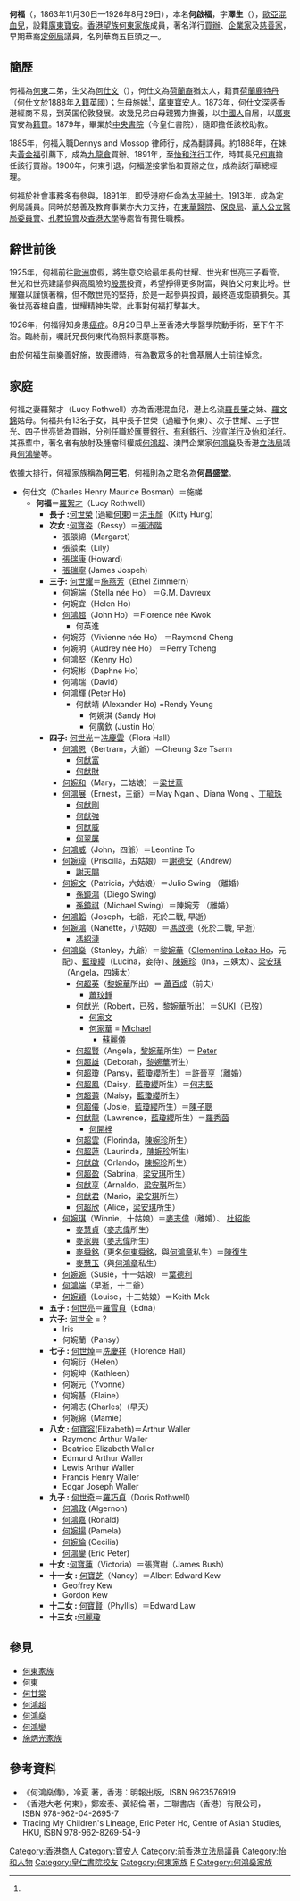 {{Infobox_officeholder
|name=何啟福
|image=Ho Fook.png
| office = [[香港立法局|香港立法局]]議員
| term_start = 1917年10月23日
| term_end = 1921年11月14日
| appointed = [[梅含理|梅含理爵士]]
| constituency = 港督委任
|birth_name=何啟福
|other_names=澤生
|foreign_names=
|english_names=Ho Fook
|sex=
|birth_date= {{birth date|1863|11|30}}
|birth_place={{HKG-1842}}
|death_date= {{death date and age|1926|8|29|1863|11|30}}
|death_place={{HKG-1910}}
|nationality=
|residence=
|language=
|height=
|weight=
|party=
|religion=
|spouse=羅絮才<br/>李慧珊
|relatives=父: 何仕文<br>母: 施娣<br>兄弟: [[何東|何東]]、何啟佳、[[何甘棠|何甘棠]]（同母異父，施娣與中國男子郭兴贤所生）<ref name="#1">Tracing My Children's Lineage, Eric Peter Ho, Centre of Asian Studies, HKU, ISBN 978-962-8269-54-9 </ref><Br>子: 何世榮、何世耀、[[何世光|何世光]]、何世亮、何世全、何世焯、何世奇
|educate=[[皇仁書院|中央書院]]
|past=
|work=
|award=
}}

'''何福'''（{{lang-en|'''Ho Fook'''}}，1863年11月30日—1926年8月29日），本名'''何啟福'''，字'''澤生'''（{{lang-en|'''Chak Sang'''}}），[[香港歐亞混血兒|歐亞混血兒]]，設籍[[廣東|廣東]][[寶安縣|寶安]]。[[香港望族|香港望族]][[何東家族|何東家族]]成員，著名洋行[[買辦|買辦]]、[[企業家|企業家]]及[[慈善家|慈善家]]，早期華裔[[香港特別行政區立法會|定例局]]議員，名列華商五巨頭之一。

== 簡歷 ==
何福為[[何東|何東]]二弟，生父為[[何仕文|何仕文]]（{{lang|nl|Charles Henry Maurice Bosman}}），何仕文為[[荷蘭人|荷蘭裔]]猶太人，籍貫[[荷蘭|荷蘭]][[鹿特丹|鹿特丹]]（何仕文於1888年[[入籍|入籍]][[英國|英國]]）；生母施娣<ref name="#1"/>，[[廣東|廣東]][[寶安縣|寶安]]人。1873年，何仕文深感香港經商不易，到英国伦敦發展。故幾兄弟由母親獨力撫養，以[[中國人|中國人]]自居，以[[廣東|廣東]]寶安為[[籍貫|籍貫]]。1879年，畢業於[[中央書院|中央書院]]（今皇仁書院），隨即擔任該校助教。

1885年，何福入職Dennys and Mossop 律師行，成為翻譯員。約1888年，在妹夫[[黃金福|黃金福]]引薦下，成為[[九龍倉|九龍倉]]買辦。1891年，至[[怡和洋行|怡和洋行]]工作，時其長兄[[何東|何東]]擔任該行買辦。1900年，何東引退，何福遂接掌怡和買辦之位，成為該行華總經理。

何福於社會事務多有參與，1891年，即受港府任命為[[太平紳士|太平紳士]]。1913年，成為定例局議員。同時於慈善及教育事業亦大力支持，在[[東華醫院|東華醫院]]、[[保良局|保良局]]、[[華人公立醫局委員會|華人公立醫局委員會]]、[[孔教協會|孔教協會]]及[[香港大學|香港大學]]等處皆有擔任職務。

== 辭世前後 ==

1925年，何福前往[[歐洲|歐洲]]度假，將生意交給最年長的世耀、世光和世亮三子看管。世光和世亮建議參與高風險的[[股票|股票]]投資，希望掙得更多財富，與伯父何東比埒。世耀雖以謹慎著稱，但不敵世亮的堅持，於是一起參與投資，最終造成鉅額損失。其後世亮吞槍自盡，世耀精神失常。此事對何福打擊甚大。

1926年，何福得知身患[[癌症|癌症]]。8月29日早上至香港大學醫學院動手術，至下午不治。臨終前，囑託兄長何東代為照料家庭事務。

由於何福生前樂善好施，故喪禮時，有為數眾多的社會基層人士前往悼念。

== 家庭 ==
何福之妻羅絮才（Lucy Rothwell）亦為香港混血兒，港上名流[[羅長肇|羅長肇]]之妹、[[羅文錦|羅文錦]]姑母。何福共有13名子女，其中長子世榮（過繼予何東）、次子世耀、三子世光、四子世亮皆為買辦，分別任職於[[匯豐銀行|匯豐銀行]]、[[有利銀行|有利銀行]]、[[沙宣洋行|沙宣洋行]]及[[怡和洋行|怡和洋行]]。其孫輩中，著名者有放射及腫瘤科權威[[何鴻超|何鴻超]]、澳門企業家[[何鴻燊|何鴻燊]]及香港[[立法局|立法局]]議員[[何鴻鑾|何鴻鑾]]等。

依據大排行，何福家族稱為'''何三宅'''，何福則為之取名為'''何昌盛堂'''。

* 何仕文（Charles Henry Maurice Bosman）＝施娣
** '''何福'''＝[[羅絮才|羅絮才]]（Lucy Rothwell）
*** '''長子 :'''[[何世榮|何世榮]] (過繼[[何東|何東]])＝[[洪玉顏|洪玉顏]]（Kitty Hung）
*** '''次女 :'''[[何寶姿|何寶姿]]（Bessy）＝[[張沛階|張沛階]]
**** 張燄綿（Margaret）
**** 張燄柔（Lily）
**** [[張瑞康|張瑞康]] (Howard)
**** [[張瑞寧|張瑞寧]] (James Jospeh)
*** '''三子:''' [[何世耀|何世耀]]＝[[施燕芳|施燕芳]]（Ethel Zimmern）
**** 何婉端（Stella née Ho） ＝G.M. Davreux 
**** 何婉宜（Helen Ho） 
**** [[何鴻超|何鴻超]]（John Ho）＝Florence née Kwok 
***** 何英進 
**** 何婉芬（Vivienne née Ho） ＝Raymond Cheng 
**** 何婉明（Audrey née Ho） ＝Perry Tcheng 
**** 何鴻堅（Kenny Ho）
**** 何婉彬（Daphne Ho） 
**** 何鴻瑞（David） 
**** 何鴻輝 (Peter Ho)
***** 何猷靖 (Alexander Ho) =Rendy Yeung
****** 何婉淇 (Sandy Ho)
****** 何廣欽 (Justin Ho)
*** '''四子:''' [[何世光|何世光]]＝[[冼慶雲|冼慶雲]]（Flora Hall）
**** [[何鴻恩|何鴻恩]]（Bertram，大爺）＝Cheung Sze Tsarm
***** [[何猷富|何猷富]]
***** [[何猷財|何猷財]]
**** [[何婉和|何婉和]]（Mary，二姑娘）＝[[梁世華|梁世華]]
**** [[何鴻展|何鴻展]]（Ernest，三爺）＝May Ngan 、Diana Wong 、[[丁毓珠|丁毓珠]]
***** [[何猷剛|何猷剛]]
***** [[何猷強|何猷強]]
***** [[何猷威|何猷威]]
***** [[何翠屏|何翠屏]]
**** [[何鴻威|何鴻威]]（John，四爺）＝Leontine To 
**** [[何婉璋|何婉璋]]（Priscilla，五姑娘）＝[[謝德安|謝德安]]（Andrew）
***** [[謝天賜|謝天賜]]
**** [[何婉文|何婉文]]（Patricia，六姑娘）＝Julio Swing （離婚）
***** [[孫鏡鴻|孫鏡鴻]]（Diego Swing）
***** [[孫鏡祺|孫鏡祺]]（Michael Swing）＝陳婉芳 （離婚）
**** [[何鴻韜|何鴻韜]]（Joseph，七爺，死於二戰, 早逝）
**** [[何婉鴻|何婉鴻]]（Nanette，八姑娘）＝[[馮啟德|馮啟德]]（死於二戰, 早逝） 
***** [[馮紹漣|馮紹漣]]
**** [[何鴻燊|何鴻燊]]（Stanley，九爺）＝[[黎婉華|黎婉華]]（[[Clementina_Leitao_Ho|Clementina Leitao Ho]]，元配）、[[藍瓊纓|藍瓊纓]]（Lucina，妾侍）、[[陳婉珍|陳婉珍]]（Ina，三姨太）、[[梁安琪_(澳門)|梁安琪]]（Angela，四姨太）
***** [[何超英|何超英]]（[[黎婉華|黎婉華]]所出）＝ [[蕭百成|蕭百成]]（前夫）
****** [[蕭玟錚|蕭玟錚]]
***** [[何猷光|何猷光]]（Robert，已歿，[[黎婉華|黎婉華]]所出）＝[[SUKI|SUKI]]（已歿）
****** [[何家文|何家文]]
****** [[何家華|何家華]] = [[Michael|Michael]]
*******[[蘇麗儀|蘇麗儀]]
***** [[何超賢|何超賢]]（Angela，[[黎婉華|黎婉華]]所生）＝ [[Peter|Peter]]
***** [[何超雄|何超雄]]（Deborah，[[黎婉華|黎婉華]]所生）
***** [[何超瓊|何超瓊]]（Pansy，[[藍瓊纓|藍瓊纓]]所生）＝[[許晉亨|許晉亨]]（離婚）
***** [[何超鳳|何超鳳]]（Daisy，[[藍瓊纓|藍瓊纓]]所生）＝[[何志堅|何志堅]]
***** [[何超蕸|何超蕸]]（Maisy，[[藍瓊纓|藍瓊纓]]所生）
***** [[何超儀|何超儀]]（Josie，[[藍瓊纓|藍瓊纓]]所生）＝[[陳子聰|陳子聰]]
***** [[何猷龍|何猷龍]]（Lawrence，[[藍瓊纓|藍瓊纓]]所生）＝[[羅秀茵|羅秀茵]]
******[[何開梓|何開梓]]
***** [[何超雲|何超雲]]（Florinda，[[陳婉珍|陳婉珍]]所生）
***** [[何超蓮|何超蓮]]（Laurinda，[[陳婉珍|陳婉珍]]所生）
***** [[何猷啟|何猷啟]]（Orlando，[[陳婉珍|陳婉珍]]所生）
***** [[何超盈|何超盈]]（Sabrina，[[梁安琪_(澳門)|梁安琪]]所生）
***** [[何猷亨|何猷亨]]（Arnaldo，[[梁安琪_(澳門)|梁安琪]]所生）
***** [[何猷君|何猷君]]（Mario，[[梁安琪_(澳門)|梁安琪]]所生）
***** [[何超欣|何超欣]]（Alice，[[梁安琪_(澳門)|梁安琪]]所生）
**** [[何婉琪|何婉琪]]（Winnie，十姑娘）＝[[麥志偉|麥志偉]]（離婚）、 [[杜紹能|杜紹能]]
***** [[麥慧貞|麥慧貞]]（[[麥志偉|麥志偉]]所生）
***** [[麥家興|麥家興]]（[[麥志偉|麥志偉]]所生）
***** [[麥舜銘|麥舜銘]]（更名[[何東舜銘|何東舜銘]]，與[[何鴻章|何鴻章]]私生）＝[[陳復生|陳復生]]
***** [[麥慧玉|麥慧玉]]（與[[何鴻章|何鴻章]]私生）
**** [[何婉婉|何婉婉]]（Susie，十一姑娘）＝[[葉德利|葉德利]]
**** [[何鴻端|何鴻端]]（早逝，十二爺）
**** [[何婉穎|何婉穎]]（Louise，十三姑娘）＝Keith Mok
*** '''五子 :''' [[何世亮|何世亮]]＝[[羅雪貞|羅雪貞]]（Edna）
*** '''六子:''' [[何世全|何世全]] = ?
****Iris
**** 何婉蘭（Pansy） 
*** '''七子 :''' [[何世焯|何世焯]]＝[[冼慶祥|冼慶祥]]（Florence Hall）
**** 何婉衍（Helen） 
**** 何婉坤（Kathleen） 
**** 何婉元（Yvonne） 
**** 何婉基（Elaine） 
**** 何鴻志 (Charles)（早夭）
**** 何婉綿（Mamie） 
*** '''八女 :''' [[何寶容|何寶容]](Elizabeth)＝Arthur Waller
**** Raymond Arthur Waller
**** Beatrice Elizabeth Waller
**** Edmund Arthur Waller
**** Lewis Arthur Waller
**** Francis Henry Waller
**** Edgar Joseph Waller
*** '''九子 :''' [[何世奇|何世奇]]＝[[羅巧貞|羅巧貞]]（Doris Rothwell）
**** [[何鴻政|何鴻政]] (Algernon)
**** [[何鴻嘉|何鴻嘉]] (Ronald)
**** [[何婉揚|何婉揚]] (Pamela)
**** [[何婉倫|何婉倫]] (Cecilia)
**** [[何鴻鑾|何鴻鑾]] (Eric Peter)
*** '''十女 :'''[[何寶蓮|何寶蓮]]（Victoria）＝張寶樹（James Bush）
*** '''十一女''' ''':''' [[何寶芝|何寶芝]]（Nancy）＝Albert Edward Kew
**** Geoffrey Kew
**** Gordon Kew
*** '''十二女 :''' [[何寶賢|何寶賢]]（Phyllis）＝Edward Law
*** '''十三女 :'''[[何麗瓊|何麗瓊]]

==參見==
* [[何東家族|何東家族]]
* [[何東|何東]]
* [[何甘棠|何甘棠]]
* [[何鴻超|何鴻超]]
* [[何鴻燊|何鴻燊]]
* [[何鴻鑾|何鴻鑾]]
* [[施炳光家族|施炳光家族]]

==參考資料==
* 《何鴻燊傳》，冷夏 著，香港︰明報出版，ISBN 9623576919 
* 《香港大老 何東》，鄭宏泰、黃紹倫 著，三聯書店（香港）有限公司，ISBN 978-962-04-2695-7 
* Tracing My Children's Lineage, Eric Peter Ho, Centre of Asian Studies, HKU, ISBN 978-962-8269-54-9 
{{Reflist}}

{{DEFAULTSORT:H}}
[[Category:香港商人|Category:香港商人]]
[[Category:寶安人|Category:寶安人]]
[[Category:前香港立法局議員|Category:前香港立法局議員]]
[[Category:怡和人物|Category:怡和人物]]
[[Category:皇仁書院校友|Category:皇仁書院校友]]
[[Category:何東家族|Category:何東家族]]
[[Category:何姓|F]]
[[Category:何鴻燊家族|Category:何鴻燊家族]]